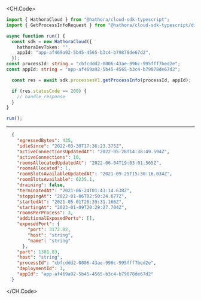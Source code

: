 
<CH.Code>
```typescript GetProcessInfo.ts
import { HathoraCloud } from "@hathora/cloud-sdk-typescript";
import { GetProcessInfoRequest } from "@hathora/cloud-sdk-typescript/dist/models/operations";

async function run() {
  const sdk = new HathoraCloud({
    hathoraDevToken: "",
    appId: "app-af469a92-5b45-4565-b3c4-b79878de67d2",
  });
const processId: string = "cbfcddd2-0006-43ae-996c-995fff7bed2e";
const appId: string = "app-af469a92-5b45-4565-b3c4-b79878de67d2";

  const res = await sdk.processesV1.getProcessInfo(processId, appId);

  if (res.statusCode == 200) {
    // handle response
  }
}

run();
```
---

```json Example Response
  {
    "egressedBytes": 435,
    "idleSince": "2022-03-30T17:36:23.375Z",
    "activeConnectionsUpdatedAt": "2022-05-26T14:38:49.594Z",
    "activeConnections": 10,
    "roomsAllocatedUpdatedAt": "2022-06-04T19:03:01.565Z",
    "roomsAllocated": 1,
    "roomSlotsAvailableUpdatedAt": "2021-09-25T15:30:16.034Z",
    "roomSlotsAvailable": 6235.1,
    "draining": false,
    "terminatedAt": "2021-06-24T01:43:14.638Z",
    "stoppingAt": "2022-01-06T02:50:24.677Z",
    "startedAt": "2021-05-01T20:39:31.166Z",
    "startingAt": "2023-01-09T20:29:27.704Z",
    "roomsPerProcess": 3,
    "additionalExposedPorts": [],
    "exposedPort": {
        "port": 3172.02,
        "host": "string",
        "name": "string"
      },
    "port": 1381.83,
    "host": "string",
    "processId": "cbfcddd2-0006-43ae-996c-995fff7bed2e",
    "deploymentId": 1,
    "appId": "app-af469a92-5b45-4565-b3c4-b79878de67d2"
  }
```
</CH.Code>
